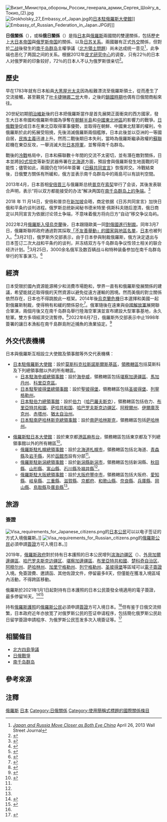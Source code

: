 {{Infobox Bilateral relations|俄羅斯－日本|Japan|Russia|filetype=png|mission1=[[日本駐俄羅斯大使館|日本駐俄羅斯大使館]]|mission2={{link-ru|俄羅斯駐日大使館|Посольство России в Японии}}|envoytitle1=[[日本駐俄大使列表|大使]]|envoy1=[[上月豐久|上月豐久]]|envoytitle2=[[俄罗斯駐日大使列表|大使]]|envoy2=[[米哈伊尔•尤列维奇•格鲁津|米哈伊尔•尤列维奇•格鲁津]]}}
[[File:Визит_Министра_обороны_России_генерала_армии_Сергея_Шойгу_в_Токио_(2).jpg|thumb]]
[[Image:Grokholsky_27_Embassy_of_Japan.jpg|thumb]]的[[日本駐俄羅斯大使館|日本駐俄羅斯大使館]]]]
[[Image:Embassy_of_Russian_Federation_in_Japan.JPG|thumb]]的{{Link-ru|俄羅斯駐日大使館|Посольство России в Японии}}]]

'''日俄關係'''（{{lang-ja|日露関係}}），或稱'''俄日關係'''（{{lang-ru|Российско-японские отношения}}）是指[[日本|日本]]與[[俄羅斯|俄羅斯]]兩國間的雙邊關係，包括歷史上[[大日本帝国|大日本帝国]]與[[俄罗斯帝国|俄罗斯帝国]]的關係、以及[[日苏关系|日苏关系]]。兩國雖有正式[[外交|外交]]關係，但對於[[二战|二战]]後發生的[[南千岛群岛|南千岛群岛]]主權爭議（[[南千島群島爭議|北方領土問題]]）尚未达成统一意见<ref>[http://online.wsj.com/article/SB10001424127887324474004578446263591675042.html ''Japan and Russia Move Closer as Both Eye China''] {{Wayback|url=http://online.wsj.com/article/SB10001424127887324474004578446263591675042.html |date=20130601205117 }} April 26, 2013 Wall Street Journal</ref>，此争端也恶化了两国之间的关系。根据2012年[[皮尤研究中心|皮尤研究中心]]的调查，只有22％的日本人对俄罗斯的印象较好，72％的日本人不认为俄罗斯很亲切<ref name="PewAttitudesProject2012">{{cite web |url=http://www.pewglobal.org/database/indicator/27/survey/14/response/Unfavorable/ |title=Opinion of Russia |year=2012 |publisher=Pew Research Center |accessdate=12 August 2013 |archive-date=2019-05-16 |archive-url=https://web.archive.org/web/20190516032524/https://www.pewglobal.org/database/indicator/27/survey/14/response/Unfavorable/ |dead-url=no }}</ref>。

==歷史==
{{main|{{link-ja|日俄关系史|日露関係史}}}}
早在1783年就有日本船員[[大黑屋光太夫|大黑屋光太夫]]因為船難漂流至俄羅斯領土，從而產生了交流接觸，甚至覲見了[[叶卡捷琳娜二世|叶卡捷琳娜二世]]大帝，之後的[[日本鎖國時代|鎖國時期]]也偶有日俄間商船來往。

20世紀初期[[明治維新|明治維新]]後的日本把俄羅斯當作是首先展開正面衝突的西方國家，發生大日本帝國和俄羅斯帝國為爭奪在[[朝鮮半島|朝鮮半島]]和[[中國東北地區|中國東北地區]]的影響力的戰爭。[[日俄戰爭|日俄戰爭]]促成日本在東北亞取得軍事優勢，並取得在朝鮮、中國東北駐軍的權利，令俄羅斯於此的拓展受阻撓，先後消滅俄羅斯兩個艦隊，日本此後並以亞洲的一等國自居，[[民族主義|民族主義]]迅速上升。然而二戰後期日本失利，當時為俄羅斯繼承政權的[[蘇聯|蘇聯]]趁機在東亞反攻，一舉消滅大批[[日本陸軍|日本陸軍]]，並奪得南千岛群岛。

戰後的[[冷戰|冷戰]]格局中，日本和蘇聯數十年間的交流不太密切，並有潛在敵對關係，日本並將[[90式坦克|90式坦克]]等新型武器佈署在[[北海道|北海道]]方面，預設會與俄羅斯發生地面戰的可能性；儘管如此，兩國仍在1956年簽署《[[日蘇共同宣言|日蘇共同宣言]]》恢復邦交。冷戰結束後，日俄雙方關係有所緩和，俄方並表示南千岛群岛中的兩島可以有談判空間。

2013年4月，日本首相[[安倍晋三|安倍晋三]]与俄羅斯总统[[普京|普京]]在[[索契|索契]]举行了会谈，其後发表联合声明，表示“将以双方都能接受的办法”解决两国在[[南千島群島爭議|南千岛群岛上的争端]]。<ref>{{cite web | url=http://news.dayoo.com/world/201403/07/10001278_110705225.htm | title=安倍欲借能源加强日俄信赖任期内解决领土问题 | date=2014-03-07 | accessdate=2014-03-09 | deadurl=yes | archiveurl=https://web.archive.org/web/20140309100203/http://news.dayoo.com/world/201403/07/10001278_110705225.htm | archivedate=2014-03-09 }}</ref> 

2018 年 11 月14日，安倍和普京在[[新加坡|新加坡]]会晤，商定依据《日苏共同宣言》加快日俄和平条约谈判进程。俄罗斯总统新闻秘书德米特里·佩斯科夫随后澄清，俄日商定以共同宣言为依据讨论领土争端，不意味着俄方将向日方“自动”移交争议岛屿。

2022年2月[[2022年俄羅斯入侵烏克蘭|俄羅斯入侵烏克蘭]]後，日本跟隨歐美一同[[俄烏戰爭期間的國際制裁|對俄國進行制裁]]。同年3月7日，俄羅斯聯邦政府通過對其採取[[不友好國家名單|「不友善舉動」的國家與地區名單]]，[[日本|日本]]也被列入{{noteTag|[[美国|美国]]、[[欧洲联盟成员国|歐盟會員國]]、[[英国|英国]]、'''日本'''、[[加拿大|加拿大]]、[[挪威|挪威]]、[[新加坡|新加坡]]、[[大韩民国|韓國]]、[[瑞士|瑞士]]、[[乌克兰|乌克兰]]、[[蒙特內哥羅|蒙特內哥羅]]、[[阿尔巴尼亚|阿尔巴尼亚]]、[[安道尔|安道尔]]、[[冰岛|冰岛]]、[[列支敦斯登|列支敦斯登]]、[[摩纳哥|摩纳哥]]、[[圣马力诺|圣马力诺]]、[[北馬其頓|北馬其頓]]、[[澳大利亚|澳洲]]、[[密克罗尼西亚联邦|密克羅尼西亞]]、[[新西兰|新西兰]]，[[中華民國|臺灣]]。}}。<ref>{{Cite web |url = https://www.storm.mg/article/4228158 |author = 中央社 |date = 2022年3月7日 |title = 俄羅斯「不友善」國家與地區名單 台灣也上榜 |publisher = [[風傳媒|風傳媒]] |access-date = 2022年3月8日 |archive-date = 2022年5月3日 |archive-url = https://web.archive.org/web/20220503030748/https://www.storm.mg/article/4228158 }}</ref>3月21日，俄罗斯外交部表示，由于日本參與制裁俄羅斯，俄方決定退出与日本签订二次大战和平条约的谈判，并冻结双方与千岛群岛争议性领土相关的联合经济计划。<ref>{{cite news |title=攻乌遭制裁 俄退出对日二战和平条约谈判 |url=https://www.rfi.fr/cn/%E4%BA%9A%E6%B4%B2/20220321-%E6%94%BB%E4%B9%8C%E9%81%AD%E5%88%B6%E8%A3%81-%E4%BF%84%E9%80%80%E5%87%BA%E5%AF%B9%E6%97%A5%E4%BA%8C%E6%88%98%E5%92%8C%E5%B9%B3%E6%9D%A1%E7%BA%A6%E8%B0%88%E5%88%A4 |accessdate=2022-03-22 |archive-date=2022-05-01 |archive-url=https://web.archive.org/web/20220501015601/https://www.rfi.fr/cn/%E4%BA%9A%E6%B4%B2/20220321-%E6%94%BB%E4%B9%8C%E9%81%AD%E5%88%B6%E8%A3%81-%E4%BF%84%E9%80%80%E5%87%BA%E5%AF%B9%E6%97%A5%E4%BA%8C%E6%88%98%E5%92%8C%E5%B9%B3%E6%9D%A1%E7%BA%A6%E8%B0%88%E5%88%A4 }}</ref>3月25日，3000余名俄军及数百辆战斗和特种装备参加在南千岛群岛举行的军事演习。<ref>{{cite news |title=俄罗斯在“北方四岛”举行军事演习 3000余俄军参加 |url=https://www.rfi.fr/cn/%E4%BA%9A%E6%B4%B2/20220326-%E4%BF%84%E7%BD%97%E6%96%AF%E5%9C%A8-%E5%8C%97%E6%96%B9%E5%9B%9B%E5%B2%9B-%E4%B8%BE%E8%A1%8C%E5%86%9B%E4%BA%8B%E6%BC%94%E4%B9%A0-3000%E5%A4%9A%E4%BA%BA%E5%8F%82%E5%8A%A0 |accessdate=2022-03-27 |archive-date=2022-05-01 |archive-url=https://web.archive.org/web/20220501015601/https://www.rfi.fr/cn/%E4%BA%9A%E6%B4%B2/20220326-%E4%BF%84%E7%BD%97%E6%96%AF%E5%9C%A8-%E5%8C%97%E6%96%B9%E5%9B%9B%E5%B2%9B-%E4%B8%BE%E8%A1%8C%E5%86%9B%E4%BA%8B%E6%BC%94%E4%B9%A0-3000%E5%A4%9A%E4%BA%BA%E5%8F%82%E5%8A%A0 }}</ref>

==經濟==
日本受限於國內資源能源稀少和消費市場飽和，學界一直有和俄羅斯發展關係的建議，希望能就近取得俄的天然資源以避免從遠方運輸的困境。然而美俄的對立關係依然存在，日本也不得跳脫此一框架。2014年後[[烏克蘭危機|烏克蘭危機]]日本選擇和美國一起對俄羅斯制裁，使得稍有和緩的關係惡化<ref>{{Cite web |url=http://military.cntv.cn/2014/08/24/VIDE1408885140148186.shtml |title=央視-日俄關係惡化 |access-date=2014-08-27 |archive-date=2021-02-10 |archive-url=https://web.archive.org/web/20210210084106/http://military.cntv.cn/2014/08/24/VIDE1408885140148186.shtml |dead-url=no }}</ref>。俄軍隨後在遠東與[[中國解放軍|中國解放軍]]展開聯合軍演，兩個月後又在南千岛群岛舉行陸海空軍演並宣布建設大型軍事基地，永久駐軍。雙方多項經濟交流暫停。<ref>{{Cite web |url=http://news.cntv.cn/2014/09/25/VIDE1411655037836388.shtml |title=俄軍在北方四島建設軍事城 |access-date=2014-09-26 |archive-date=2021-02-10 |archive-url=https://web.archive.org/web/20210210084119/http://news.cntv.cn/2014/09/25/VIDE1411655037836388.shtml |dead-url=no }}</ref>2022年6月7日，俄羅斯外交部表示中止1998年簽署的讓日本漁船在南千島群島附近捕魚的漁業協定。<ref>{{cite news |title=俄羅斯外交部：中止與日本漁業協定 |url=https://udn.com/news/story/6809/6371203 |accessdate=2022-06-08 |archive-date=2022-06-10 |archive-url=https://web.archive.org/web/20220610092705/https://udn.com/news/story/6809/6371203 }}</ref>

==外交代表機構==
日本與俄羅斯互相設立大使館及領事館等外交代表機構：
*[[日本駐俄羅斯大使館|日本駐俄羅斯大使館]]：設於[[莫斯科|莫斯科]][[克拉斯諾斯爾斯基區|克拉斯諾斯爾斯基區]]，[[領務轄區|領務轄區]]包括莫斯科及下列總領事館以外的所有轄區。
**[[日本駐海參威總領事館|日本駐海參威總領事館]]：設於[[海參威|海參威]]，領務轄區包括[[堪察加邊疆區|堪察加邊疆區]]、[[馬加丹州|馬加丹州]]、[[科里亞克區|科里亞克區]]。
**[[日本駐聖彼得堡總領事館|日本駐聖彼得堡總領事館]]：設於[[聖彼得堡|聖彼得堡]]，領務轄區包括[[圣彼得堡|圣彼得堡]]、[[列寧格勒州|列寧格勒州]]。
**[[日本駐伯力總領事館|日本駐伯力總領事館]]：設於[[伯力|伯力]]（[[哈巴羅夫斯克|哈巴羅夫斯克]]），領務轄區包括伯力、[[布里亞特共和國|布里亞特共和國]]、[[萨哈共和国|萨哈共和国]]、[[哈巴罗夫斯克边疆区|哈巴罗夫斯克边疆区]]、[[阿穆爾州|阿穆爾州]]、[[伊爾庫茨克州|伊爾庫茨克州]]、[[赤塔州|赤塔州]]、[[猶太自治州|猶太自治州]]。
**[[日本駐南萨哈林斯克總領事館|日本駐南萨哈林斯克總領事館]]：設於[[南萨哈林斯克|南萨哈林斯克]]，領務轄區包括[[萨哈林州|萨哈林州]]。

*[[俄羅斯駐日本大使館|俄羅斯駐日本大使館]]：設於東京都[[港區_(東京都)|港區]][[麻布台|麻布台]]，領務轄區包括東京都及下列總領事館以外的所有轄區<ref name=ConsularDistricts>{{Cite web |url=https://tokyo.mid.ru/documents/21972107/22722969/japan-map.gif/815314ce-0677-4811-8c8c-a2dcf8716931?t=1463388496274 |title=Consular Districts |access-date=2019-06-25 |archive-date=2020-11-18 |archive-url=https://web.archive.org/web/20201118171815/https://tokyo.mid.ru/documents/21972107/22722969/japan-map.gif/815314ce-0677-4811-8c8c-a2dcf8716931?t=1463388496274 |dead-url=no }}</ref>。
**[[俄羅斯駐札幌總領事館|俄羅斯駐札幌總領事館]]：設於[[北海道|北海道]][[札幌市|札幌市]]，領務轄區包括北海道、[[青森縣|青森縣]]及[[岩手縣|岩手縣]]，另於[[函館市|函館市]]設有分部<ref name=ConsularDistricts />。
**[[俄羅斯駐新潟總領事館|俄羅斯駐新潟總領事館]]：設於[[新潟縣|新潟縣]][[新潟市|新潟市]]，領務轄區包括新潟縣、[[秋田縣|秋田縣]]、[[山形縣|山形縣]]、[[富山縣|富山縣]]、[[石川縣|石川縣]]及[[福井縣|福井縣]]<ref name=ConsularDistricts />。
**[[俄羅斯駐大阪總領事館|俄羅斯駐大阪總領事館]]：設於[[大阪府|大阪府]][[豐中市|豐中市]]，領務轄區包括大阪府、[[愛知縣|愛知縣]]、[[岐阜縣|岐阜縣]]、[[三重縣|三重縣]]、[[滋賀縣|滋賀縣]]、[[京都府|京都府]]、[[和歌山縣|和歌山縣]]、[[奈良縣|奈良縣]]、[[兵庫縣|兵庫縣]]、[[岡山縣|岡山縣]]、[[鳥取縣|鳥取縣]]及[[廣島縣|廣島縣]]<ref name=ConsularDistricts />。

==旅游==
===簽證===
[[File:Visa_requirements_for_Japanese_citizens.png|thumb]]的[[日本人口|日本公民]]可以以电子签证的方式入境俄羅斯。]]
[[File:Visa_requirements_for_Russian_citizens.png|thumb]]的[[俄罗斯人口|俄羅斯公民]]必須申請[[簽證|簽證]]方可入境日本。]]
{{see also|日本簽證政策|日本公民簽證要求}}
{{see also|俄羅斯簽證政策|俄羅斯公民簽證要求}}

2019年，[[俄羅斯政府|俄羅斯政府]]對於持有日本護照的日本公民增列[[滨海边疆区|滨海边疆区]]（{{link-en|海參崴自由港|Free port of Vladivostok|海參崴自由港區}}）、[[外貝加爾邊疆區|外貝加爾邊疆區]]、[[哈巴罗夫斯克边疆区|哈巴罗夫斯克边疆区]]、[[堪察加邊疆區|堪察加邊疆區]]、[[布里亞特共和國|布里亞特共和國]]、[[楚科奇自治区|楚科奇自治区]]、[[阿穆尔州|阿穆尔州]]、[[萨哈林州|萨哈林州]]、[[加里宁格勒州|加里宁格勒州]]、[[列宁格勒州|列宁格勒州]]、[[圣彼得堡|圣彼得堡]]等區域可以[[簽證#电子签证|電子簽證]]入境。免簽證費、邀請函、其他佐證文件，停留最多8天，但僅能在獲准入境區域內活動，不得跨區移動。

俄羅斯於2021年1月1日起對持有日本護照的日本公民簽發全境適用的電子簽證，最多停留16天。<ref name="#1">{{Timatic|nationality=JP|destination=RU}}</ref><ref>{{cite web|url=http://static.government.ru/media/files/c0ZDX0WaURdyvOidgFYSU5oDg61UC7QB.pdf|title=Распоряжение Правительства Российской Федерации No 2571-р от 6 октября 2020 г.|website=government.ru|accessdate=7 October 2020|archive-date=2020-10-12|archive-url=https://web.archive.org/web/20201012162750/http://static.government.ru/media/files/c0ZDX0WaURdyvOidgFYSU5oDg61UC7QB.pdf|dead-url=no}}</ref>

持有[[俄羅斯護照|俄羅斯護照]]的[[俄罗斯人口|俄羅斯公民]]必須申請[[簽證|簽證]]方可入境日本。<ref name="#1"/>但有鉴于日俄交流频繁，日本政府近年亦放宽了对俄罗斯公民的签证申请程序，包括簡化俄罗斯公民赴日留学簽證申請程序、为俄罗斯公民签发多次入境簽证等。<ref>{{Cite web |url=https://www.mofa.go.jp/mofaj/files/000110948.pdf |title=存档副本 |access-date=2021-08-28 |archive-date=2020-11-01 |archive-url=https://web.archive.org/web/20201101003701/https://www.mofa.go.jp/mofaj/files/000110948.pdf |dead-url=no }}</ref>

==相關條目==
* [[北方四島爭議|北方四島爭議]]
*[[日俄戰爭|日俄戰爭]]
*[[南千岛群岛|南千岛群岛]]

==參考來源==
{{reflist}}

==注釋==
{{noteFoot}}

{{俄羅斯外交}}
{{日本外交}}
[[Category:日本雙邊關係|俄羅斯]]
[[Category:俄羅斯雙邊關係|日本]]
[[Category:日俄關係|Category:日俄關係]]
[[Category:使用簡稱式標題的國際關係條目|Category:使用簡稱式標題的國際關係條目]]